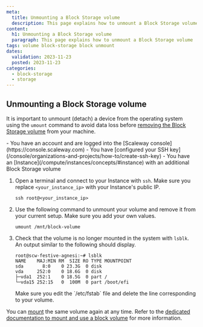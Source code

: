 ```yaml
---
meta:
  title: Unmounting a Block Storage volume
  description: This page explains how to unmount a Block Storage volume
content:
  h1: Unmounting a Block Storage volume
  paragraph: This page explains how to unmount a Block Storage volume
tags: volume block-storage block unmount
dates:
  validation: 2023-11-23
  posted: 2023-11-23
categories:
  - block-storage
  - storage
---
```



## Unmounting a Block Storage volume

It is important to unmount (detach) a device from the operating system using the `umount` command to avoid data loss before [removing the Block Storage volume](/storage/block/how-to/detach-a-volume/) from your machine.

<Macro id="iam-requirements" />

<Message type="requirement">
  - You have an account and are logged into the [Scaleway console](https://console.scaleway.com)
  - You have [configured your SSH key](/console/organizations-and-projects/how-to/create-ssh-key)
  - You have an [Instance](/compute/instances/concepts/#instance) with an additional Block Storage volume
</Message>

1. Open a terminal and connect to your Instance with `ssh`. Make sure you replace `<your_instance_ip>` with your Instance's public IP.
    ```
    ssh root@<your_instance_ip>
    ```
2. Use the following command to unmount your volume and remove it from your current setup. Make sure you add your own values.
    ```
    umount /mnt/block-volume
    ```
3.  Check that the volume is no longer mounted in the system with `lsblk`. An output similar to the following should display.
    ```
    root@scw-festive-agnesi:~# lsblk
    NAME    MAJ:MIN RM  SIZE RO TYPE MOUNTPOINT
    sda       8:0    0 23.3G  0 disk
    vda     252:0    0 18.6G  0 disk
    ├─vda1  252:1    0 18.5G  0 part /
    └─vda15 252:15   0  100M  0 part /boot/efi
    ```
    <Message type="important">
      Make sure you edit the `/etc/fstab` file and delete the line corresponding to your volume.
    </Message>

You can [mount](/storage/block/api-cli/managing-a-volume/#mounting-the-block-volume) the same volume again at any time.
Refer to the [dedicated documentation to mount and use a block volume](/storage/block/api-cli/managing-a-volume/) for more information.